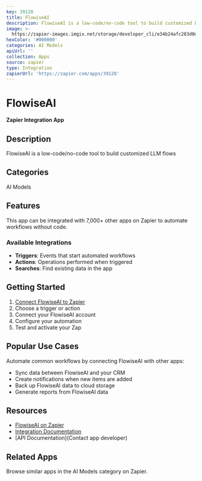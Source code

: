 ```yaml
---
key: 39128
title: FlowiseAI
description: FlowiseAI is a low-code/no-code tool to build customized LLM flows
image: >-
  https://zapier-images.imgix.net/storage/developer_cli/e34b24afc283d0d1dcbfeb51445125ac.png?auto=format%2Ccompress&ixlib=python-3.0.0&q=50
hexColor: '#000000'
categories: AI Models
apiUrl: ''
collection: Apps
source: zapier
type: Integration
zapierUrl: 'https://zapier.com/apps/39128'
---
```

# FlowiseAI

**Zapier Integration App**

## Description

FlowiseAI is a low-code/no-code tool to build customized LLM flows

## Categories

AI Models

## Features

This app can be integrated with 7,000+ other apps on Zapier to automate workflows without code.

### Available Integrations

- **Triggers**: Events that start automated workflows
- **Actions**: Operations performed when triggered
- **Searches**: Find existing data in the app

## Getting Started

1. [Connect FlowiseAI to Zapier](https://zapier.com/apps/39128)
2. Choose a trigger or action
3. Connect your FlowiseAI account
4. Configure your automation
5. Test and activate your Zap

## Popular Use Cases

Automate common workflows by connecting FlowiseAI with other apps:

- Sync data between FlowiseAI and your CRM
- Create notifications when new items are added
- Back up FlowiseAI data to cloud storage
- Generate reports from FlowiseAI data

## Resources

- [FlowiseAI on Zapier](https://zapier.com/apps/39128)
- [Integration Documentation](https://zapier.com/apps/39128/integrations)
- [API Documentation](Contact app developer)

## Related Apps

Browse similar apps in the AI Models category on Zapier.
